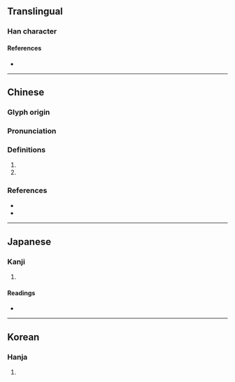 {{character info/new}}
==Translingual==

===Han character===
{{Han char|rn=85|rad=水|as=04|sn=7|four=33111|canj=EIHU|ids=⿰氵允}}

====References====
* {{Han ref|kx=0610.040|dkj=17188|dj=1002.140|hdz=31576.030|uh=6C87|ud=27783|bh=CB56|bd=52054}}

----

==Chinese==
{{zh-forms|alt=渷}}

===Glyph origin===
{{Han etym}}

===Pronunciation===
{{zh-pron
|m=yǎn
|c=jin5,jin2,wai5
|mc=y
|oc=y
|ma=
|cat=pn,v
}}

===Definitions===
{{zh-hanzi}}

# {{zh-used in|沇水}}
# {{zh-used in|沇溶}}

===References===
* {{R:twedu|B02038}}
* {{R:yue:jyut.net}}

----

==Japanese==

===Kanji===
{{ja-kanji|grade=|rs=水04}}

# {{rfdef|ja|sort=水04}}

====Readings====
* {{ja-readings|on=[[えん]] (en), [[い]] (i)|kun=[[ながれる]] (nagareru)}}

----

==Korean==

===Hanja===
{{ko-hanja|hangeul=연|eumhun=|rv=yeon|mr=yŏn|y=yen}}

# {{rfdef|ko|sort=水04}}